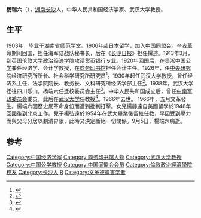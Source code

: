 '''杨瑞六'''（{{bd|1885年||1966年|9月6日}}），[[湖南|湖南]][[长沙|长沙]]人，中华人民共和国经济学家、武汉大学教授。

==生平==
1903年，毕业于[[湖南省师范学堂|湖南省师范学堂]]。1906年赴日本留学，加入[[中国同盟会|中国同盟会]]。辛亥革命期间回国，担任海军陆战队秘书长，后在《[[长沙日报|长沙日报]]》担任撰述。1913年3月，到英国[[伦敦大学政治经济学院|伦敦大学政治经济学院]]攻读货币银行专业。1920年回国后，在吴淞[[中国公学|中国公学]]兼任经济学、会计学教授，在[[商务印书馆|商务印书馆]]担任会计主任。1926年，任[[中央研究院|中央研究院]]经济研究所所长、社会科学研究所研究员<ref>{{cite news|title=“风雨中研院”之一　建院伊始的日子|url=http://www.lhrbszb.com/baoshow.php?id=15338|accessdate=2015-01-25|newspaper=联合日报|deadurl=yes|archiveurl=https://web.archive.org/web/20160304105724/http://www.lhrbszb.com/baoshow.php?id=15338|archivedate=2016-03-04}}</ref>。1930年起任[[武汉大学|武汉大学]]教授，曾任经济系主任、法学院院长、教务长、文科研究所经济学部主任<ref>{{cite news|title=以《巨流河》和《上学记》为例|url=http://roll.sohu.com/20140714/n402190287.shtml|accessdate=2015-01-25|newspaper=搜狐网|archive-date=2019-08-24|archive-url=https://web.archive.org/web/20190824202616/http://roll.sohu.com/20140714/n402190287.shtml|dead-url=no}}</ref>。1938年，武汉大学迁往四川乐山，杨端六任迁校委员会主任<ref>{{cite news|title=抗战烽火中迁川高校最多 华西坝五大学名噪一时|url=http://news.163.com/14/0905/16/A5D3JO0300014AED.html|accessdate=2015-01-25|newspaper=网易|archive-url=https://web.archive.org/web/20160305032122/http://news.163.com/14/0905/16/A5D3JO0300014AED.html|archive-date=2016-03-05|dead-url=yes}}</ref>。中华人民共和国成立后，曾任[[中南军政委员会|中南军政委员会]]委员，此后在[[武汉大学|武汉大学]]任教授<ref>{{cite news|title=抗战烽火中48所高校内迁入川 谱写艰苦却辉煌的办学历程|url=http://sichuan.scol.com.cn/sczh/content/2014-09/04/content_8809915.htm?node=967|accessdate=2015-01-25|newspaper=四川在线}}</ref>。1966年去世。
1966年，五月文革發生。楊端六因歷史反革命身份而遭到批判打擊。女兒楊靜遠自美國留學於1948年回國後到北京工作。兒子楊弘遠於1954年在武大畢業後留校任教，早因受到壓力而與父母分居以劃清界限，此時又決定斷絕一切關係。9月5日，楊端六病逝。

==参考==
{{reflist}}
{{中国政治人物小作品}}

{{DEFAULTSORT:Y}}
[[Category:中国经济学家|Category:中国经济学家]]
[[Category:商务印书馆人物|Category:商务印书馆人物]]
[[Category:武汉大学教授|Category:武汉大学教授]]
[[Category:中国公学教授|Category:中国公学教授]]
[[Category:中国同盟会会员|Category:中国同盟会会员]]
[[Category:倫敦政治經濟學院校友|Category:倫敦政治經濟學院校友]]
[[Category:长沙人|Category:长沙人]]
[[Category:杨姓|R]]
[[Category:文革被迫害学者|Category:文革被迫害学者]]